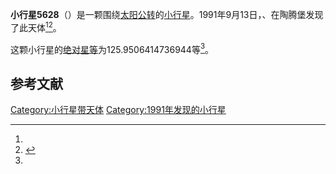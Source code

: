 {{Infobox planet
| bgcolour = #FFFFC0
| name = 5628 Preussen
| symbol = 
| image = 
| caption = 
| discovery = yes
| discovery_ref = 
| discoverer = {{link-en|卢茨·D·施耐德|Lutz D. Schmadel}}、{{link-en|佛蒙特·伯根|Freimut Börngen}}
| discovery_site = [[陶腾堡|陶腾堡]] 
| discovered = 1991年9月13日
| designations = yes
| mp_name = 
| named_after = 
| alt_names = 1991 RP7/ 1979 BW2 / 1982 VX / 1989 GX4 / 1993 CX
| mp_category = [[主带小行星|主带小行星]]
| orbit_ref = <ref name="a">[http://ssd.jpl.nasa.gov/sbdb.cgi?sstr=5628 5628 Preussen] {{Wayback|url=http://ssd.jpl.nasa.gov/sbdb.cgi?sstr=5628 |date=20140902015942 }}，小行星數據庫瀏覽器（JPL Small-Body Database Browser）－[[美国国家航空航天局|美国国家航空航天局]]喷气推进实验室</ref>
| epoch = 2456400.5（2013年4月18日更新）
| aphelion = {{convert|2.873370905144354|AU|km|3|abbr=on|lk=out}}
| perihelion = {{convert|2.638605414034517|AU|km|3|abbr=on}}
| semimajor = {{convert|2.755988159589435|AU|km|3|abbr=on}}
| eccentricity = 0.04259189
| period = 1671.146209日<br />4.58[[儒略年|儒略年]]
| avg_speed = 
| inclination = 3.699433195353386
| asc_node = 275.44740343
| mean_anomaly = 
| arg_peri = 125.9506414736944
| satellites = 
| physical_characteristics = yes
| dimensions = 
| mass = 
| density = 
| surface_grav = 
| escape_velocity = 
| sidereal_day = 
| axial_tilt = 
| pole_ecliptic_lat = 
| pole_ecliptic_lon = 
| albedo = 
| temperatures= 
| temp_name1 = 
| mean_temp_1 = 
| max_temp_1 = 
| temp_name2 = 
| max_temp_2 = 
| spectral_type = 
| abs_magnitude = 125.9506414736944
}}

'''小行星5628'''（{{lang-en|5628 Preussen}}）是一颗围绕[[太阳|太阳]][[公转|公转]]的[[小行星|小行星]]。1991年9月13日，{{link-en|卢茨·D·施耐德|Lutz D. Schmadel}}、{{link-en|佛蒙特·伯根|Freimut Börngen}}在陶腾堡发现了此天体<ref name="a" /><ref>{{cite news|title=小行星列表|url=http://cfa-www.harvard.edu/iau/lists/NumberedMPs.txt|accessdate=2013-07-08|newspaper=哈佛大学|archive-date=2008-05-17|archive-url=https://web.archive.org/web/20080517010638/http://cfa-www.harvard.edu/iau/lists/NumberedMPs.txt|dead-url=no}}</ref>。

这颗小行星的[[绝对星等|绝对星等]]为125.9506414736944等<ref name="a" />。

==参考文献==
{{reflist}}
{{Minor Planet Number|[[小行星5627|小行星5627]]|[[小行星5629|小行星5629]]}}

{{小天体}}
{{asteroid-stub}}

[[Category:小行星带天体|Category:小行星带天体]]
[[Category:1991年发现的小行星|Category:1991年发现的小行星]]